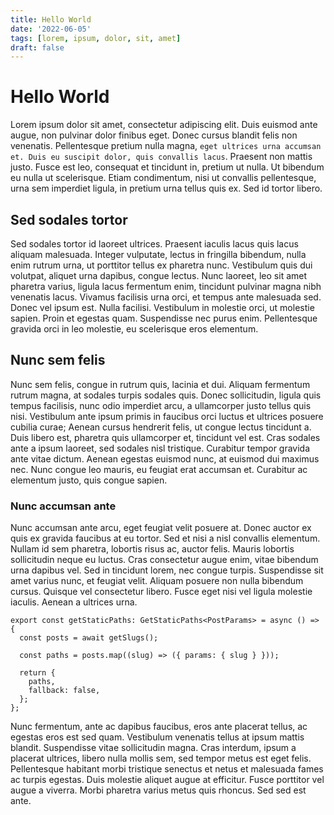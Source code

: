 ```yaml
---
title: Hello World
date: '2022-06-05'
tags: [lorem, ipsum, dolor, sit, amet]
draft: false
---
```


# Hello World

Lorem ipsum dolor sit amet, consectetur adipiscing elit. Duis euismod ante augue, non pulvinar dolor finibus eget. Donec cursus blandit felis non venenatis. Pellentesque pretium nulla magna, `eget ultrices urna accumsan et. Duis eu suscipit dolor, quis convallis lacus`. Praesent non mattis justo. Fusce est leo, consequat et tincidunt in, pretium ut nulla. Ut bibendum eu nulla ut scelerisque. Etiam condimentum, nisi ut convallis pellentesque, urna sem imperdiet ligula, in pretium urna tellus quis ex. Sed id tortor libero.

## Sed sodales tortor

Sed sodales tortor id laoreet ultrices. Praesent iaculis lacus quis lacus aliquam malesuada. Integer vulputate, lectus in fringilla bibendum, nulla enim rutrum urna, ut porttitor tellus ex pharetra nunc. Vestibulum quis dui volutpat, aliquet urna dapibus, congue lectus. Nunc laoreet, leo sit amet pharetra varius, ligula lacus fermentum enim, tincidunt pulvinar magna nibh venenatis lacus. Vivamus facilisis urna orci, et tempus ante malesuada sed. Donec vel ipsum est. Nulla facilisi. Vestibulum in molestie orci, ut molestie sapien. Proin et egestas quam. Suspendisse nec purus enim. Pellentesque gravida orci in leo molestie, eu scelerisque eros elementum.

## Nunc sem felis

Nunc sem felis, congue in rutrum quis, lacinia et dui. Aliquam fermentum rutrum magna, at sodales turpis sodales quis. Donec sollicitudin, ligula quis tempus facilisis, nunc odio imperdiet arcu, a ullamcorper justo tellus quis nisi. Vestibulum ante ipsum primis in faucibus orci luctus et ultrices posuere cubilia curae; Aenean cursus hendrerit felis, ut congue lectus tincidunt a. Duis libero est, pharetra quis ullamcorper et, tincidunt vel est. Cras sodales ante a ipsum laoreet, sed sodales nisl tristique. Curabitur tempor gravida ante vitae dictum. Aenean egestas euismod nunc, at euismod dui maximus nec. Nunc congue leo mauris, eu feugiat erat accumsan et. Curabitur ac elementum justo, quis congue sapien.

### Nunc accumsan ante

Nunc accumsan ante arcu, eget feugiat velit posuere at. Donec auctor ex quis ex gravida faucibus at eu tortor. Sed et nisi a nisl convallis elementum. Nullam id sem pharetra, lobortis risus ac, auctor felis. Mauris lobortis sollicitudin neque eu luctus. Cras consectetur augue enim, vitae bibendum urna dapibus vel. Sed in tincidunt lorem, nec congue turpis. Suspendisse sit amet varius nunc, et feugiat velit. Aliquam posuere non nulla bibendum cursus. Quisque vel consectetur libero. Fusce eget nisi vel ligula molestie iaculis. Aenean a ultrices urna.

```tsx
export const getStaticPaths: GetStaticPaths<PostParams> = async () => {
  const posts = await getSlugs();

  const paths = posts.map((slug) => ({ params: { slug } }));

  return {
    paths,
    fallback: false,
  };
};
```

Nunc fermentum, ante ac dapibus faucibus, eros ante placerat tellus, ac egestas eros est sed quam. Vestibulum venenatis tellus at ipsum mattis blandit. Suspendisse vitae sollicitudin magna. Cras interdum, ipsum a placerat ultrices, libero nulla mollis sem, sed tempor metus est eget felis. Pellentesque habitant morbi tristique senectus et netus et malesuada fames ac turpis egestas. Duis molestie aliquet augue at efficitur. Fusce porttitor vel augue a viverra. Morbi pharetra varius metus quis rhoncus. Sed sed est ante.
